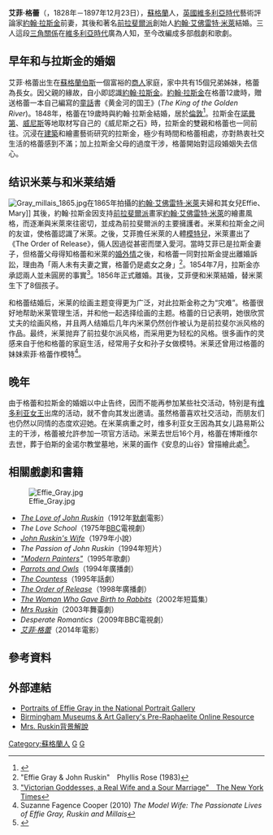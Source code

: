 {{Infobox person
| name = 艾菲·格蕾
| image = Effiegray.jpg
| imagesize = 200px
| caption = 1853年，[[約翰·艾佛雷特·米萊|約翰·艾佛雷特·米萊]]所繪的艾菲·格蕾肖像[[版畫|版畫]]
| birth_name =
| birth_date = 1828年
| birth_place = [[蘇格蘭|蘇格蘭]][[伯斯_(英國)|伯斯]]
| death_date = 1897年12月23日
| death_place = 
| occupation = 
| nationality =
| citizenship =
| education =
| alma_mater = 
| period = [[維多利亞時代|維多利亞時代]]
| spouse = [[約翰·拉斯金|約翰·拉斯金]] （婚姻無效）<br>[[約翰·艾佛雷特·米萊|約翰·艾佛雷特·米萊]]
| partner =
| children = 8
| relatives =
}}
'''艾菲·格蕾'''（{{lang-en|'''Effie Gray'''}}，1828年－1897年12月23日），[[蘇格蘭|蘇格蘭]]人，[[英國|英國]][[維多利亞時代|維多利亞時代]]藝術評論家[[約翰·拉斯金|約翰·拉斯金]]前妻，其後和著名[[前拉斐爾派|前拉斐爾派]]創始人[[約翰·艾佛雷特·米萊|約翰·艾佛雷特·米萊]]結婚。三人這段[[三角關係|三角關係]]在[[維多利亞時代|維多利亞時代]]廣為人知，至今改編成多部戲劇和歌劇。

==早年和与拉斯金的婚姻==
艾菲·格蕾出生在[[蘇格蘭|蘇格蘭]][[伯斯_(英國)|伯斯]]一個富裕的[[商人|商人]]家庭，家中共有15個兄弟姊妹，格蕾為長女。因父親的緣故，自小即認識[[約翰·拉斯金|約翰·拉斯金]]。[[約翰·拉斯金|約翰·拉斯金]]在格蕾12歲時，贈送格蕾一本自己編寫的[[童話|童話]]書《黄金河的国王》(''The King of the Golden River'')。1848年，格蕾在19歲時與約翰·拉斯金結婚，居於[[倫敦|倫敦]]<ref>{{cite book|title=The Order of Release: The Story of John Ruskin, Effie Gray and John Everett Millais Told for the First Time in their Unpublished Letters|year=1948|publisher=J. Murray|location=University of Michigan|url=http://books.google.com/books?id=jU4RAAAAMAAJ&q=ruskin+gray+marriage&dq=ruskin+gray+marriage&hl=en&ei=TBO8TqmVJert0gG124jfCQ&sa=X&oi=book_result&ct=result&resnum=1&ved=0CDEQ6AEwAA|editor=James, William Milbourne|page=1}}</ref>。拉斯金在[[諾曼第|諾曼第]]、[[威尼斯|威尼斯]]等地取材写自己的《威尼斯之石》時，拉斯金的雙親和格蕾也一同前往。沉浸在[[建築|建築]]和繪畫藝術研究的拉斯金，極少有時間和格蕾相處，亦對熱衷社交生活的格蕾感到不滿；加上拉斯金父母的過度干涉，格蕾開始對這段婚姻失去信心。

==结识米莱与和米莱结婚==
[[File:Gray_millais_1865.jpg|right]]在1865年拍攝的[[約翰·艾佛雷特·米萊|約翰·艾佛雷特·米萊]]夫婦和其女兒Effie、Mary]]
其後，約翰·拉斯金因支持[[前拉斐爾派|前拉斐爾派]]畫家[[約翰·艾佛雷特·米萊|約翰·艾佛雷特·米萊]]的繪畫風格，而逐漸與米萊來往密切，並成為前拉斐爾派的主要擁護者。米莱和拉斯金之间的友谊，使格蕾認識了米萊。之後，艾菲擔任米萊的人體[[模特兒|模特兒]]，米萊畫出了《The Order of Release》，倆人因過從甚密而墜入愛河。當時艾菲已是拉斯金妻子，但格蕾父母得知格蕾和米萊的[[婚外情|婚外情]]之後，和格蕾一同對拉斯金提出離婚訴訟，理由為「兩人未有夫妻之實，格蕾仍是處女之身」<ref>"Effie Gray & John Ruskin"　Phyllis Rose (1983)</ref>。1854年7月，拉斯金亦承認兩人並未圓房的事實<ref>[http://www.nytimes.com/2011/06/22/books/suzanne-fagence-coopers-biography-of-effie-gray-review.html?_r=0  "Victorian Goddesses, a Real Wife and a Sour Marriage"　The New York Times]</ref>。1856年正式離婚。其後，艾菲便和米萊結婚，替米萊生下了8個孩子。

和格蕾结婚后，米莱的绘画主题变得更为广泛，对此拉斯金称之为“灾难”。格蕾很好地帮助米莱管理生活，并和他一起选择绘画的主题。格蕾的日记表明，她很欣赏丈夫的绘画风格，并且两人结婚后几年内米莱仍然创作被认为是前拉斐尔派风格的作品。最终，米莱抛弃了前拉斐尔派风格，而采用更为轻松的风格。很多画作的灵感来自于他和格蕾的家庭生活，经常用子女和孙子女做模特。米莱还曾用过格蕾的妹妹索菲·格蕾作模特<ref>Suzanne Fagence Cooper (2010) ''The Model Wife: The Passionate Lives of Effie Gray, Ruskin and Millais''</ref>。

==晚年==
由于格蕾和拉斯金的婚姻以中止告终，因而不能再参加某些社交活动，特别是有[[维多利亚女王|维多利亚女王]]出席的活动，就不會向其发出邀请。虽然格蕾喜欢社交活动，而朋友们也仍然以同情的态度欢迎她。在米莱病重之时，维多利亚女王因為其女儿路易斯公主的干涉，格蕾被允許参加一项官方活动。米莱去世后16个月，格蕾在博斯维尔去世，葬于伯斯的金诺尔教堂墓地，米莱的画作《安息的山谷》曾描繪此處<ref>{{cite book | url=http://books.google.ca/books?id=mFKRlPTPTKkC&pg=PA251 | title=The Order of Release - The Story of John Ruskin, Effie Gray and John Everett Millias | first=W. | last=James | isbn=978-1-4437-0293-5 | publisher=Read | year=2008 | page=251 | accessdate=2010-02-27 }}</ref>。

== 相關戲劇和書籍 ==
[[File:Effie_Gray.jpg|thumb]]
*''[http://imdb.com/title/tt0226096/ The Love of John Ruskin]''（1912年[[默劇|默劇]]電影）
*''The Love School''（1975年[[BBC|BBC]]電視劇）
*''[http://www.amazon.com/dp/0745113001 John Ruskin's Wife]''（1979年小說）
*''The Passion of John Ruskin''（1994年短片）
*''[https://web.archive.org/web/20171019212907/http://www.victorianweb.org/authors/ruskin/langmp.html "Modern Painters"]''（1995年歌劇）
*''[http://www.hunwicks.ndo.co.uk/pi%20parrots%20and%20Owls.htm#parrots Parrots and Owls]''（1994年廣播劇）
*''[https://web.archive.org/web/20171019211719/http://www.doollee.com/PlaywrightsM/murphy-gregory.html The Countess]''（1995年話劇）
*''[https://web.archive.org/web/20170718083613/http://www.suttonelms.org.uk/rbrooks.html ''The Order of Release'']''（1998年廣播劇）
*''[http://www.amazon.co.uk/dp/1860499546 The Woman Who Gave Birth to Rabbits]''（2002年短篇集）
*''[http://www.indielondon.co.uk/theatre/t_mrsruskin_warehouse_rev.html Mrs Ruskin]''（2003年舞臺劇）
*''Desperate Romantics''（2009年BBC電視劇）
* ''[[艾菲·格蕾_(電影)|艾菲·格蕾]]''（2014年電影）

== 參考資料 ==
{{reflist}}

== 外部連結 ==
*[http://www.npg.org.uk/live/search/person.asp?LinkID=mp03082 Portraits of Effie Gray in the National Portrait Gallery]
*[http://www.preraphaelites.org Birmingham Museums & Art Gallery's Pre-Raphaelite Online Resource]
*[https://web.archive.org/web/20160304102236/http://www.kimmorrissey.com/rback.html Mrs. Ruskin背景解說]

{{Authority control}}
{{DEFAULTSORT:Gray, Effie}} 
[[Category:蘇格蘭人|Category:蘇格蘭人]]
[[Category:1828年出生|G]]
[[Category:1897年逝世|G]]